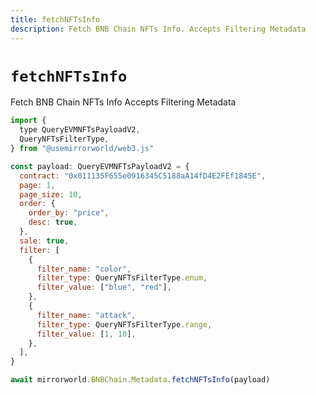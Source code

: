 ```yaml
---
title: fetchNFTsInfo
description: Fetch BNB Chain NFTs Info. Accepts Filtering Metadata
---
```


# `fetchNFTsInfo`

Fetch BNB Chain NFTs Info Accepts Filtering Metadata

```js
import {
  type QueryEVMNFTsPayloadV2,
  QueryNFTsFilterType,
} from "@usemirrorworld/web3.js"

const payload: QueryEVMNFTsPayloadV2 = {
  contract: "0x011135F655e0916345C5188aA14fD4E2FEf1845E",
  page: 1,
  page_size: 10,
  order: {
    order_by: "price",
    desc: true,
  },
  sale: true,
  filter: [
    {
      filter_name: "color",
      filter_type: QueryNFTsFilterType.enum,
      filter_value: ["blue", "red"],
    },
    {
      filter_name: "attack",
      filter_type: QueryNFTsFilterType.range,
      filter_value: [1, 10],
    },
  ],
}

await mirrorworld.BNBChain.Metadata.fetchNFTsInfo(payload)
```
